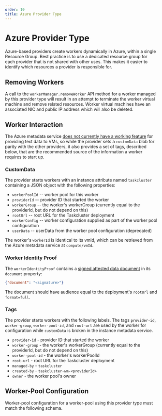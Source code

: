 ```yaml
---
order: 10
title: Azure Provider Type
---
```


# Azure Provider Type

Azure-based providers create workers dynamically in Azure, within a single Resource Group.
Best practice is to use a dedicated resource group for each provider that is not shared with other uses.
This makes it easier to identify which resources a provider is responsible for.

## Removing Workers

A call to the `workerManager.removeWorker` API method for a worker managed by this provider type will result in an attempt to terminate the worker virtual machine and remove related resources.
Worker virtual machines have an associated NIC and public IP address which will also be deleted.

## Worker Interaction

The Azure metadata service [does not currently have a working feature](https://github.com/MicrosoftDocs/azure-docs/issues/30370) for providing text data to VMs, so while the provider sets a `customData` blob for parity with the other providers, it also provides a set of tags, described below, that are the recommended source of the information a worker requires to start up.

### CustomData

The provider starts workers with an instance attribute named `taskcluster` containing a JSON object with the following properties:

* `workerPoolId` -- worker pool for this worker
* `providerId` -- provider ID that started the worker
* `workerGroup` -- the worker's workerGroup (currently equal to the providerId, but do not depend on this)
* `rootUrl` -- root URL for the Taskcluster deployment
* `workerConfig` -- worker configuration supplied as part of the worker pool configuration
* `userData` -- userData from the worker pool configuration (deprecated)

The worker's `workerId` is identical to its vmId, which can be retrieved from the Azure metadata service at `compute/vmId`.

### Worker Identity Proof

The `workerIdentityProof` contains a [signed attested data document](https://docs.microsoft.com/en-us/azure/virtual-machines/windows/instance-metadata-service#attested-data) in its `document` property:

```json
{"document": "<signature>"}
```

The document should have audience equal to the deployment's `rootUrl` and `format=full`.

### Tags

The provider starts workers with the following labels. The tags `provider-id`, `worker-group`, `worker-pool-id`, and `root-url` are used by the worker for configuration while `customData` is broken in the instance metadata service.

 * `provider-id` - provider ID that started the worker
 * `worker-group` - the worker's workerGroup (currently equal to the providerId, but do not depend on this)
 * `worker-pool-id` - the worker's workerPoolId
 * `root-url` - root URL for the Taskcluster deployment
 * `managed-by` - `taskcluster`
 * `created-by` - `taskcluster-wm-<providerId>`
 * `owner` - the worker pool's owner

## Worker-Pool Configuration

Worker-pool configuration for a worker-pool using this provider type must match the following schema.

<SchemaTable schema="/schemas/worker-manager/v1/config-azure.json#" />
